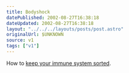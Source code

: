 ```yaml
---
title: Bodyshock
datePublished: 2002-08-27T16:38:18
dateUpdated: 2002-08-27T16:38:18
layout: "../../../layouts/posts/post.astro"
originalUrl: $UNKNOWN
source: v1
tags: ["v1"]
---
```


How to [keep your immune system sorted][1].

[1]: http://www.bbc.co.uk/dna/h2g2/A561917 "H2G2 Entry: Keep your immune system sorted"
